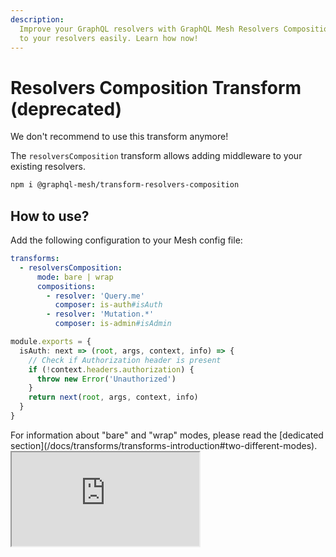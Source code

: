 ```yaml
---
description:
  Improve your GraphQL resolvers with GraphQL Mesh Resolvers Composition Transform. Add middleware
  to your resolvers easily. Learn how now!
---
```



# Resolvers Composition Transform (deprecated)

<Callout>We don't recommend to use this transform anymore!</Callout>

The `resolversComposition` transform allows adding middleware to your existing resolvers.

```sh npm2yarn
npm i @graphql-mesh/transform-resolvers-composition
```

## How to use?

Add the following configuration to your Mesh config file:

```yaml filename=".meshrc.yaml"
transforms:
  - resolversComposition:
      mode: bare | wrap
      compositions:
        - resolver: 'Query.me'
          composer: is-auth#isAuth
        - resolver: 'Mutation.*'
          composer: is-admin#isAdmin
```

```ts filename="is-auth.ts"
module.exports = {
  isAuth: next => (root, args, context, info) => {
    // Check if Authorization header is present
    if (!context.headers.authorization) {
      throw new Error('Unauthorized')
    }
    return next(root, args, context, info)
  }
}
```

<Callout>
  For information about "bare" and "wrap" modes, please read the [dedicated
  section](/docs/transforms/transforms-introduction#two-different-modes).
</Callout>

<iframe
  src="https://codesandbox.io/embed/github/Urigo/graphql-mesh/tree/master/examples/openapi-youtrack?fontsize=14&hidenavigation=1&theme=dark&module=%2F.meshrc.yml"
  className="mt-6 w-full h-[500px] rounded-md"
  title="odata-trippin-example"
  allow="geolocation; microphone; camera; midi; vr; accelerometer; gyroscope; payment; ambient-light-sensor; encrypted-media; usb"
  sandbox="allow-modals allow-forms allow-popups allow-scripts allow-same-origin"
/>

## Config API Reference


<API />

